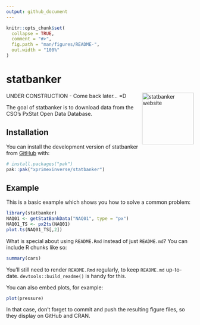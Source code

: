 ```yaml
---
output: github_document
---
```


<!-- README.md is generated from README.Rmd. Please edit that file -->

```r
knitr::opts_chunk$set(
  collapse = TRUE,
  comment = "#>",
  fig.path = "man/figures/README-",
  out.width = "100%"
)
```

# statbanker 

<a href="https://xprimexinverse.github.io/statbanker/"><img src="man/figures/logo.png" align="right" height="139" alt="statbanker website" /></a>

<!-- badges: start -->
<!-- badges: end -->

UNDER CONSTRUCTION - Come back later... =D

The goal of statbanker is to download data from the CSO's PxStat Open Data Database.

## Installation

You can install the development version of statbanker from [GitHub](https://github.com/) with:

``` r
# install.packages("pak")
pak::pak("xprimexinverse/statbanker")
```

## Example

This is a basic example which shows you how to solve a common problem:

```r
library(statbanker)
NAQ01 <- getStatBankData("NAQ01", type = "px")
NAQ01_TS <- px2ts(NAQ01) 
plot.ts(NAQ01_TS[,2])
```

What is special about using `README.Rmd` instead of just `README.md`? You can include R chunks like so:

```r
summary(cars)
```

You'll still need to render `README.Rmd` regularly, to keep `README.md` up-to-date. `devtools::build_readme()` is handy for this.

You can also embed plots, for example:

```r
plot(pressure)
```

In that case, don't forget to commit and push the resulting figure files, so they display on GitHub and CRAN.
